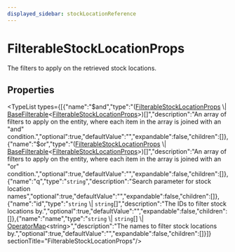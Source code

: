 ```yaml
---
displayed_sidebar: stockLocationReference
---
```



# FilterableStockLocationProps

The filters to apply on the retrieved stock locations.

## Properties

<TypeList types={[{"name":"$and","type":"([FilterableStockLocationProps](stock_location.FilterableStockLocationProps.mdx) \\| [BaseFilterable](stock_location.BaseFilterable.mdx)&#60;[FilterableStockLocationProps](stock_location.FilterableStockLocationProps.mdx)&#62;)[]","description":"An array of filters to apply on the entity, where each item in the array is joined with an \"and\" condition.","optional":true,"defaultValue":"","expandable":false,"children":[]},{"name":"$or","type":"([FilterableStockLocationProps](stock_location.FilterableStockLocationProps.mdx) \\| [BaseFilterable](stock_location.BaseFilterable.mdx)&#60;[FilterableStockLocationProps](stock_location.FilterableStockLocationProps.mdx)&#62;)[]","description":"An array of filters to apply on the entity, where each item in the array is joined with an \"or\" condition.","optional":true,"defaultValue":"","expandable":false,"children":[]},{"name":"q","type":"`string`","description":"Search parameter for stock location names","optional":true,"defaultValue":"","expandable":false,"children":[]},{"name":"id","type":"`string` \\| `string`[]","description":"The IDs to filter stock locations by.","optional":true,"defaultValue":"","expandable":false,"children":[]},{"name":"name","type":"`string` \\| `string`[] \\| [OperatorMap](../types/stock_location.OperatorMap.mdx)&#60;string&#62;","description":"The names to filter stock locations by.","optional":true,"defaultValue":"","expandable":false,"children":[]}]}  sectionTitle="FilterableStockLocationProps"/>

